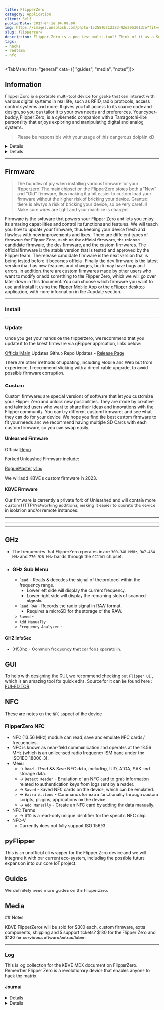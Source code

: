 ```yaml
---
title: FlipperZero
category: Application
client: Self
publishDate: 2023-04-16 00:00:00
img: https://images.unsplash.com/photo-1525826212383-92e29530133e?fit=crop&w=1400&h=700&q=75
slug: flipperzero
description: Flipper Zero is a pen test multi-tool! Think of it as a Swiss Army knife for wireless hacking.
tags:
- hacks
- redteam
- nfc
---
```



<MDXLayer title={frontmatter.title} description={frontmatter.description}>
<Widget img={frontmatter.img} skeleton={false}>
<MDXJS>


<TabMenu first="general" data={[ "guides", "media", "notes"]}>
<TabData tail="block" data="general">

## Information

Flipper Zero is a portable multi-tool device for geeks that can interact with various digital systems in real life, such as RFID, radio protocols, access control systems and more.
It gives you full access to its source code and design, so you can tailor it to your own needs and preferences.
Your cyber-buddy, Flipper Zero, is a cybernetic companion with a Tamagotchi-like personality that enjoys exploring and manipulating digital and analog systems.

> Please be responsible with your usage of this dangerous dolphin xD

<Details data="Metaphor for FlipperZero">

### FlipperZero Metaphors

Flipper Zero is a magic wand for digital mischief.

</Details>

<Details data="ELI5 for FlipperZero">

### Explaining Flipprzero to a 5 year old!

Flipper Zero is a small toy that looks like a dolphin. 
It can talk to other toys and machines using invisible waves. 
It can also copy what they say and pretend to be them. 
You can use Flipper Zero to play games and learn new things. 
You can also make it do what you want by changing its code. 
Flipper Zero is very smart and friendly, but you have to be careful not to use it for bad things.

</Details>

* * *

## Firmware

> The bundles of joy when installing various firmware for your flipperzero!
> The main chipset on the FlipperZero stores both a "New" and "Old" firmware, thus making it a bit easier to custom load your firmware without the higher risk of bricking your device. Granted there is always a risk of bricking your device, so be very careful! Make sure wires are tight and your machine is charged.

Firmware is the software that powers your Flipper Zero and lets you enjoy its amazing capabilities and control its functions and features. 
We will teach you how to update your firmware, thus keeping your device fresh and flawless with new improvements and fixes.
There are different types of firmware for Flipper Zero, such as the official firmware, the release candidate firmware, the dev firmware, and the custom firmwares. 
The official firmware is the stable version that is tested and approved by the Flipper team. 
The release candidate firmware is the next version that is being tested before it becomes official. 
Finally the dev firmware is the latest version that has new features and changes, but it may have bugs and errors. 
In addition, there are custom firmwares made by other users who want to modify or add something to the Flipper Zero, which we will go over later down in this document.
You can choose which firmware you want to use and install it using the Flipper Mobile App or the qFlipper desktop application, with more information in the #update section.

* * * 

### Install

* * *

### Update

Once you get your hands on the flipperzero, we recommend that you update it to the latest firmware via qFlipper application, links below:

[Official Main](https://flipperzero.one/update) Updates
Github Repo Updates - [Release Page](https://github.com/flipperdevices/qFlipper/releases)

There are other methods of updating, including Mobile and Web but from experience, I recommend sticking with a direct cable upgrade, to avoid possible firmware corruption.

### Custom

Custom firmwares are special versions of software that let you customize your Flipper Zero and unlock new possibilities. 
They are made by creative and talented users who want to share their ideas and innovations with the Flipper community. 
You can try different custom firmwares and see what they can do for your device!
We hope you find the best custom firmware to fit your needs and we recommend having multiple SD Cards with each custom firmware, so you can swap easily.

#### Unleashed Firmware

Official [Repo](https://github.com/DarkFlippers/unleashed-firmware)

Forked Unleashed Firmware include:

[RogueMaster](https://github.com/RogueMaster/flipperzero-firmware-wPlugins)
[v1nc](https://github.com/v1nc/flipperzero-firmware)

We will add KBVE's custom firmware in 2023.

#### KBVE Firmware

Our firmware is currently a private fork of Unleashed and will contain more custom HTTP/Networking additions, making it easier to operate the device in isolation and/or remote instances.

* * *
* * *
* * *

## GHz

- The frequencies that FlipperZero operates in are `300-348 MMHz`, `387-464 MHz` and `770-928 MHz` bands through the `CC1101` chipset. 

- ### GHz Sub Menu

  - `Read` - Reads & decodes the signal of the protocol within the frequency range.
    - Lower left side will display the current frequency.
    - Lower right side will display the remaining slots of scanned signals.
  - `Read RAW` - Records the radio signal in RAW format.
    - Requires a microSD for the storage of the RAW.
  - `Saved` -
  - `Add Manually` -
  - `Frequency Analyzer` -

#### GHZ InfoSec

- 315Ghz - Common frequency that car fobs operate in.

## GUI

To help with designing the GUI, we recommend checking out `Flipper UI` , which is an amazing tool for quick edits.
Source for it can be found here : [FUI-EDITOR](https://github.com/sbrin/ilin.pt/tree/main/_stuff/fui-editor)

## NFC

These are notes on the `NFC` aspect of the device.

### FlipperZero NFC

- NFC (13.56 MHz) module can read, save and emulate NFC cards / frequencies.
- NFC is known as near-field communication and operates at the 13.56 MHz (which is  an unlicensed radio frequency ISM band under the ISO/IEC 18000-3).
- Menu
  - -> `Read` - Read && Save NFC data, including, UID, ATQA, SAK and storage data.
  - -> `Detect Reader` - Emulation of an NFC card to grab information related to authentication keys from logs sent by a reader.
  - -> `Saved` - Saved NFC cards on the device, which can be emulated.
  - -> `Extra Actions` - Commands for extra functionality through custom scripts, plugins, applications on the device.
  - -> `Add Manually` - Create an NFC card by adding the data manually.
- NFC Terms
  - -> `UID` is a read-only unique identifier for the specific NFC chip.
- NFC-V
  - Currently does not fully support ISO 15693.

## pyFlipper

This is an unofficial cli wrapper for the Flipper Zero device and we will integrate it with our current eco-system, including the possible future expansion into our core IoT project.

</TabData>

<TabData data="guides">

## Guides

We definitely need more guides on the FlipperZero.

</TabData>

<TabData data="media">

## Media

</TabData>

<TabData data="notes">
## Notes

KBVE FlipperZeros will be sold for $300 each, custom firmware, extra components, shipping and 5 support tickets? 
$180 for the Flipper Zero and $120 for services/software/extras/labor.

* * *

### Log

This is log collection for the KBVE MDX document on FlipperZero.
Remember Flipper Zero is a revolutionary device that enables anyone to hack the matrix.

#### Journal

<Details data="2023-04-16">Adding tabs to the FlipperZero MDX.</Details>
<Details data="2023-04-10">We need to add some more information for 3rd party flipper firmware.</Details>

</TabData>
</TabMenu>


</MDXJS>
</Widget>
</MDXLayer>